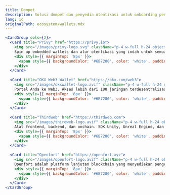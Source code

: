 ```yaml
---
title: Dompet
description: Solusi dompet dan penyedia otentikasi untuk onboarding pengguna yang mulus.
lang: id
originalPath: ecosystem/wallets.mdx
---
```

```jsx
<CardGroup cols={2}>
  <Card title="Privy" href="https://privy.io">
    <img src="/images/privy-logo.svg" className="p-4 w-full h-24 object-contain bg-black rounded-xl mt-3" />
    Spin up embedded wallets dan alur otentikasi yang indah untuk semua pengguna.
    <div style={{ marginTop: '8px' }}>
      <span style={{ backgroundColor: '#6B7280', color: 'white', padding: '2px 8px', borderRadius: '4px', fontSize: '12px' }}>Wallet SDKs</span>
    </div>
  </Card>
  
  <Card title="OKX Web3 Wallet" href="https://okx.com/web3">
    <img src="/images/okxwallet-logo.avif" className="p-4 w-full h-24 object-contain bg-black rounded-xl mt-3" />
    Portal Anda ke Web3. Akses lebih dari 100 jaringan terdesentralisasi dengan banyak lagi yang akan datang
    <div style={{ marginTop: '8px' }}>
      <span style={{ backgroundColor: '#6B7280', color: 'white', padding: '2px 8px', borderRadius: '4px', fontSize: '12px' }}>Wallet SDKs</span>
    </div>
  </Card>
  
  <Card title="Thirdweb" href="https://thirdweb.com">
    <img src="/images/thirdweb-logo.avif" className="p-4 w-full h-24 object-cover bg-black rounded-xl mt-3" />    
    Alat frontend, backend, dan onchain. SDK Unity, Unreal Engine, dan React Native.
    <div style={{ marginTop: '8px' }}>
      <span style={{ backgroundColor: '#6B7280', color: 'white', padding: '2px 8px', borderRadius: '4px', fontSize: '12px' }}>Wallet SDKs</span>
    </div>
  </Card>
  
  <Card title="Openfort" href="https://openfort.xyz">
    <img src="/images/openfort-logo.avif" className="p-4 w-full h-24 object-contain bg-black rounded-xl mt-3" />
    Openfort adalah platform lanjutan blockchain yang menyediakan pengembang dengan solusi SDK wallet lanjutan, berfokus pada penyederhanaan pengembangan game web3 melalui teknologi abstraksi akun.
    <div style={{ marginTop: '8px' }}>
      <span style={{ backgroundColor: '#6B7280', color: 'white', padding: '2px 8px', borderRadius: '4px', fontSize: '12px' }}>Wallet SDKs</span>
    </div>
  </Card>
</CardGroup>
```
